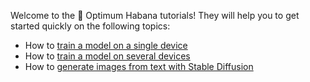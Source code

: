 Welcome to the 🤗 Optimum Habana tutorials!
They will help you to get started quickly on the following topics:
- How to [train a model on a single device](./single_hpu)
- How to [train a model on several devices](./distributed)
- How to [generate images from text with Stable Diffusion](./stable_diffusion)
